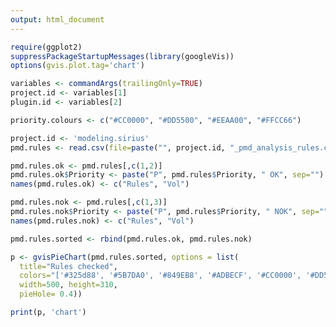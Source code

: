 ```yaml
---
output: html_document
---
```


```r
require(ggplot2)
suppressPackageStartupMessages(library(googleVis))
options(gvis.plot.tag='chart')

variables <- commandArgs(trailingOnly=TRUE)
project.id <- variables[1]
plugin.id <- variables[2]

priority.colours <- c("#CC0000", "#DD5500", "#EEAA00", "#FFCC66")

project.id <- 'modeling.sirius'
pmd.rules <- read.csv(file=paste("", project.id, "_pmd_analysis_rules.csv", sep=""), header=T)

pmd.rules.ok <- pmd.rules[,c(1,2)]
pmd.rules.ok$Priority <- paste("P", pmd.rules$Priority, " OK", sep="")
names(pmd.rules.ok) <- c("Rules", "Vol")

pmd.rules.nok <- pmd.rules[,c(1,3)]
pmd.rules.nok$Priority <- paste("P", pmd.rules$Priority, " NOK", sep="")
names(pmd.rules.nok) <- c("Rules", "Vol")

pmd.rules.sorted <- rbind(pmd.rules.ok, pmd.rules.nok)

p <- gvisPieChart(pmd.rules.sorted, options = list(
  title="Rules checked",
  colors="['#325d88', '#5B7DA0', '#849EB8', '#ADBECF', '#CC0000', '#DD5500', '#EEAA00', '#FFCC66']",
  width=500, height=310,
  pieHole= 0.4))

print(p, 'chart')
```